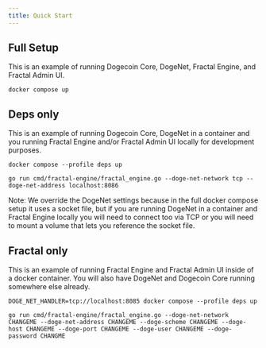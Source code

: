 ```yaml
---
title: Quick Start
---
```


## Full Setup
This is an example of running Dogecoin Core, DogeNet, Fractal Engine, and Fractal Admin UI.
```
docker compose up
```

## Deps only
This is an example of running Dogecoin Core, DogeNet in a container and you running Fractal Engine and/or Fractal Admin UI locally for development purposes.
```
docker compose --profile deps up
```

```
go run cmd/fractal-engine/fractal_engine.go --doge-net-network tcp --doge-net-address localhost:8086
```
Note: We override the DogeNet settings because in the full docker compose setup it uses a socket file, but if you are running DogeNet in a container and Fractal Engine locally you will need to connect too via TCP or you will need to mount a volume that lets you reference the socket file.

## Fractal only
This is an example of running Fractal Engine and Fractal Admin UI inside of a docker container. You will also have DogeNet and Dogecoin Core running somewhere else already.
```
DOGE_NET_HANDLER=tcp://localhost:8085 docker compose --profile deps up
```

```
go run cmd/fractal-engine/fractal_engine.go --doge-net-network CHANGEME --doge-net-address CHANGEME --doge-scheme CHANGEME --doge-host CHANGEME --doge-port CHANGEME --doge-user CHANGEME --doge-password CHANGME
```
